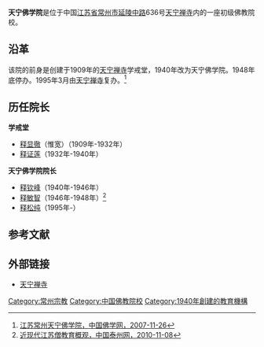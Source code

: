{{refimprove|time=2017-07-30T07:29:55+00:00}}
{{Infobox University
|Name=天宁佛学院|
|EnglishName=
|SealImage=
|SealInfo＝
|Motto=
|Established=1940年
|Type=公立，宗教院校|
|President=
| President_title_1 ＝
| President_1 =
|Location={{PRC}}<br>[[江苏省|江苏省]][[常州市|常州市]][[延陵中路|延陵中路]]636号[[天宁禅寺|天宁禅寺]]|
| Campus =
| AreaTotal =	
| Nickname =	
| Celebration = 	
| Mascot =	
| Telephone =
|Website=
}}

'''天宁佛学院'''是位于中国[[江苏省|江苏省]][[常州市|常州市]][[延陵中路|延陵中路]]636号[[天宁禅寺|天宁禅寺]]内的一座初级佛教院校。

==沿革==
该院的前身是创建于1909年的[[天宁禅寺|天宁禅寺]]学戒堂，1940年改为天宁佛学院。1948年底停办。1995年3月由[[天宁禅寺|天宁禅寺]]复办。<ref>[http://www.china2551.org/Article/fxjy/jn/200711/1716.html 江苏常州天宁佛学院，中国佛学网，2007-11-26]{{Dead link}}</ref>

==历任院长==
'''学戒堂'''
*[[释显徹|释显徹]]（惟宽）（1909年-1932年）
*[[释证莲|释证莲]]（1932年-1940年）

'''天宁佛学院院长'''
*[[释钦峰|释钦峰]]（1940年-1946年）
*[[释敏智|释敏智]]（1946年-1948年）<ref>[http://www.taizhou.gov.cn/art/2010/11/8/art_116_12881.html 近现代江苏僧教育概观，中国泰州网，2010-11-08]{{dead link|date=2017年12月 |bot=InternetArchiveBot |fix-attempted=yes }}</ref>
*[[释松纯|释松纯]]（1995年-）

==参考文献==
{{reflist}}

== 外部链接 ==
*[http://www.tianningsi.org/ 天宁禅寺] {{Wayback|url=http://www.tianningsi.org/ |date=20200720164555 }}

{{Buddhism-stub}}
{{中国内地宗教院校}}
[[Category:常州宗教|Category:常州宗教]]
[[Category:中国佛教院校|Category:中国佛教院校]]
[[Category:1940年創建的教育機構|Category:1940年創建的教育機構]]